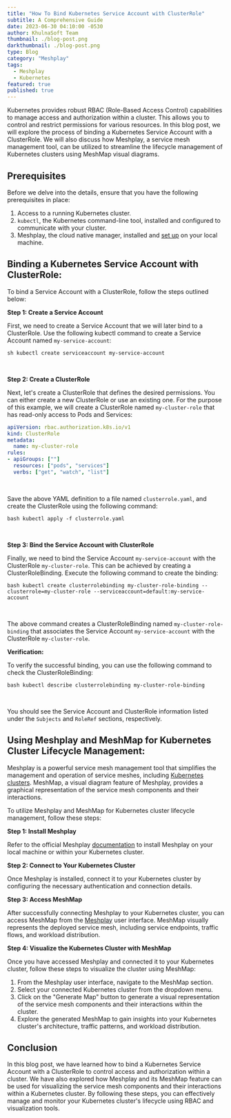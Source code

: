 ```yaml
---
title: "How To Bind Kubernetes Service Account with ClusterRole"
subtitle: A Comprehensive Guide
date: 2023-06-30 04:10:00 -0530
author: KhulnaSoft Team
thumbnail: ./blog-post.png
darkthumbnail: ./blog-post.png
type: Blog
category: "Meshplay"
tags:
  - Meshplay
  - Kubernetes
featured: true
published: true
---
```



<BlogWrapper>
<p>Kubernetes provides robust RBAC (Role-Based Access Control) capabilities to manage access and authorization within a cluster. This allows you to control and restrict permissions for various resources. In this blog post, we will explore the process of binding a Kubernetes Service Account with a ClusterRole. We will also discuss how Meshplay, a service mesh management tool, can be utilized to streamline the lifecycle management of Kubernetes clusters using MeshMap visual diagrams.</p>

<h2>Prerequisites</h2> 

<p>Before we delve into the details, ensure that you have the following prerequisites in place:</p>

<ol>
  <li>Access to a running Kubernetes cluster.</li> 
  <li><code>kubectl</code>, the Kubernetes command-line tool, installed and configured to communicate with your cluster.</li>
  <li>Meshplay, the cloud native manager, installed and <a href="https://docs.meshplay.khulnasoft.com/installation/quick-start">set up</a> on your local machine.</li>
</ol>

<h2>Binding a Kubernetes Service Account with ClusterRole:</h2>

<p>To bind a Service Account with a ClusterRole, follow the steps outlined below:</p>

<p><strong>Step 1: Create a Service Account</strong></p>
<p>First, we need to create a Service Account that we will later bind to a ClusterRole. Use the following kubectl command to create a Service Account named <code>my-service-account</code>:</p>

<pre><code>sh kubectl create serviceaccount my-service-account</code></pre>
<br />
<p><strong>Step 2: Create a ClusterRole</strong></p>
<p>Next, let's create a ClusterRole that defines the desired permissions. You can either create a new ClusterRole or use an existing one. For the purpose of this example, we will create a ClusterRole named <code>my-cluster-role</code> that has read-only access to Pods and Services:</p>

```yaml
apiVersion: rbac.authorization.k8s.io/v1
kind: ClusterRole
metadata:
  name: my-cluster-role
rules:
- apiGroups: [""]
  resources: ["pods", "services"]
  verbs: ["get", "watch", "list"]
```
<br />
<p>Save the above YAML definition to a file named <code>clusterrole.yaml</code>, and create the ClusterRole using the following command:</p>

<pre><code>bash kubectl apply -f clusterrole.yaml</code></pre>
<br />
<p><strong>Step 3: Bind the Service Account with ClusterRole</strong></p>
<p>Finally, we need to bind the Service Account <code>my-service-account</code> with the ClusterRole <code>my-cluster-role</code>. This can be achieved by creating a ClusterRoleBinding. Execute the following command to create the binding:</p>

<pre><code>bash kubectl create clusterrolebinding my-cluster-role-binding --clusterrole=my-cluster-role --serviceaccount=default:my-service-account</code></pre>
<br />
<p>The above command creates a ClusterRoleBinding named <code>my-cluster-role-binding</code> that associates the Service Account <code>my-service-account</code> with the ClusterRole <code>my-cluster-role</code>.</p>

<p><strong>Verification:</strong></p>
<p>To verify the successful binding, you can use the following command to check the ClusterRoleBinding:</p>

<pre><code>bash kubectl describe clusterrolebinding my-cluster-role-binding</code></pre>
<br />
<p>You should see the Service Account and ClusterRole information listed under the <code>Subjects</code> and <code>RoleRef</code> sections, respectively.</p>

<h2>Using Meshplay and MeshMap for Kubernetes Cluster Lifecycle Management:</h2>
<p>Meshplay is a powerful service mesh management tool that simplifies the management and operation of service meshes, including <a href="https://khulnasoft.com/blog/meshplay/multi-cluster-kubernetes-management-with-meshplay" target="_blank">Kubernetes clusters</a>. MeshMap, a visual diagram feature of Meshplay, provides a graphical representation of the service mesh components and their interactions.</p>

<p>To utilize Meshplay and MeshMap for Kubernetes cluster lifecycle management, follow these steps:</p>

<p><strong>Step 1: Install Meshplay</strong></p>
<p>Refer to the official Meshplay <a href="https://docs.meshplay.khulnasoft.com/installation/quick-start" target="_blank">documentation</a> to install Meshplay on your local machine or within your Kubernetes cluster.</p>

<p><strong>Step 2: Connect to Your Kubernetes Cluster</strong></p>
<p>Once Meshplay is installed, connect it to your Kubernetes cluster by configuring the necessary authentication and connection details.</p>

<p><strong>Step 3: Access MeshMap</strong></p>
<p>After successfully connecting Meshplay to your Kubernetes cluster, you can access MeshMap from the <a href = "https://playground.meshplay.khulnasoft.com/" target="_blank">Meshplay</a> user interface. MeshMap visually represents the deployed service mesh, including service endpoints, traffic flows, and workload distribution.</p>
<p><strong>Step 4: Visualize the Kubernetes Cluster with MeshMap</strong></p>
<p>Once you have accessed Meshplay and connected it to your Kubernetes cluster, follow these steps to visualize the cluster using MeshMap:</p>

<ol>
  <li>From the Meshplay user interface, navigate to the MeshMap section.</li>
  <li>Select your connected Kubernetes cluster from the dropdown menu.</li>
  <li>Click on the "Generate Map" button to generate a visual representation of the service mesh components and their interactions within the cluster.</li>
  <li>Explore the generated MeshMap to gain insights into your Kubernetes cluster's architecture, traffic patterns, and workload distribution.</li>
</ol>

<h2>Conclusion</h2>
<p>In this blog post, we have learned how to bind a Kubernetes Service Account with a ClusterRole to control access and authorization within a cluster. We have also explored how Meshplay and its MeshMap feature can be used for visualizing the service mesh components and their interactions within a Kubernetes cluster. By following these steps, you can effectively manage and monitor your Kubernetes cluster's lifecycle using RBAC and visualization tools.</p>

</BlogWrapper>